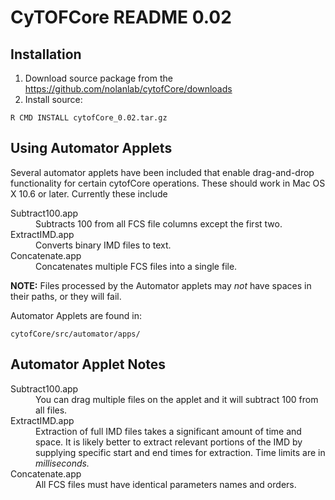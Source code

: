 = CyTOFCore README 0.02 =
==Installation==
# Download source package from the https://github.com/nolanlab/cytofCore/downloads
# Install source:
 R CMD INSTALL cytofCore_0.02.tar.gz

==Using Automator Applets==
Several automator applets have been included that enable drag-and-drop functionality for certain cytofCore operations. These should work in Mac OS X 10.6 or later. Currently these include
;Subtract100.app
: Subtracts 100 from all FCS file columns except the first two.
;ExtractIMD.app
: Converts binary IMD files to text.
;Concatenate.app
: Concatenates multiple FCS files into a single file.

'''NOTE:''' Files processed by the Automator applets may ''not'' have spaces in their paths, or they will fail.

Automator Applets are found in:
 cytofCore/src/automator/apps/

==Automator Applet Notes==
; Subtract100.app
: You can drag multiple files on the applet and it will subtract 100 from all files.
; ExtractIMD.app
: Extraction of full IMD files takes a significant amount of time and space. It is likely better to extract relevant portions of the IMD by supplying specific start and end times for extraction. Time limits are in ''milliseconds.'' 
; Concatenate.app
: All FCS files must have identical parameters names and orders.